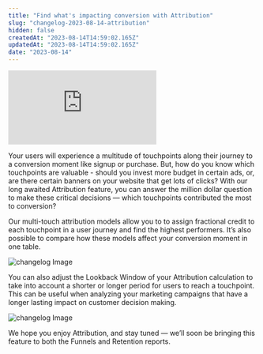 ```yaml
---
title: "Find what's impacting conversion with Attribution"
slug: "changelog-2023-08-14-attribution"
hidden: false
createdAt: "2023-08-14T14:59:02.165Z"
updatedAt: "2023-08-14T14:59:02.165Z"
date: "2023-08-14"
---
```

<div style={{position: 'relative', 'padding-bottom': '64.90384615384616%', height: 0}}>
    <iframe src="https://www.loom.com/share/695e636a52b64315be86d8d2c003d7f4"
        frameborder="0"
        webkitallowfullscreen mozallowfullscreen allowfullscreen
        style={{position: 'absolute', 'top': 0, 'left': 0, 'width': '100%', 'height': '100%'}}>
    </iframe>
</div>

Your users will experience a multitude of touchpoints along their journey to a conversion moment like signup or purchase. But, how do you know which touchpoints are valuable - should you invest more budget in certain ads, or, are there certain banners on your website that get lots of clicks?
With our long awaited Attribution feature, you can answer the million dollar question to make these critical decisions — which touchpoints contributed the most to conversion?

Our multi-touch attribution models allow you to to assign fractional credit to each touchpoint in a user journey and find the highest performers. It’s also possible to compare how these models affect your conversion moment in one table.

![changelog Image](/changelog/attributioninsights.gif)

You can also adjust the Lookback Window of your Attribution calculation to take into account a shorter or longer period for users to reach a touchpoint. This can be useful when analyzing your marketing campaigns that have a longer lasting impact on customer decision making. 

![changelog Image](/changelog/attributionlookback.gif)

We hope you enjoy Attribution, and stay tuned — we’ll soon be bringing this feature to both the Funnels and Retention reports.
